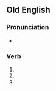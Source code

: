 ==Old English==

===Pronunciation===
* {{IPA|/ˈwolde/|lang=ang}}

===Verb===
{{infl|ang|verb form}}

# {{form of|First-person singular preterite form|willan|lang=ang}}
# {{form of|Third-person singular preterite form|willan|lang=ang}}
# {{form of|Subjunctive singular preterite form|willan|lang=ang}}
{{count page|[[Wiktionary:Page count]]}}